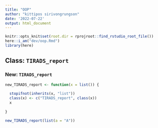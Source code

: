 ```yaml
---
title: "OOP"
author: "kittipos sirivongrungson"
date: '2022-07-22'
output: html_document
---
```


```r
knitr::opts_knit$set(root.dir = rprojroot::find_rstudio_root_file())
here::i_am("dev/oop.Rmd")
library(here)

```


## Class: `TIRADS_report`

### New: `TIRADS_report`

```r
new_TIRADS_report <- function(x = list()) {
  
  stopifnot(inherits(x, "list"))
  class(x) <- c("TIRADS_report", class(x))
  x
  
}

new_TIRADS_report(list(a = "A"))
```

